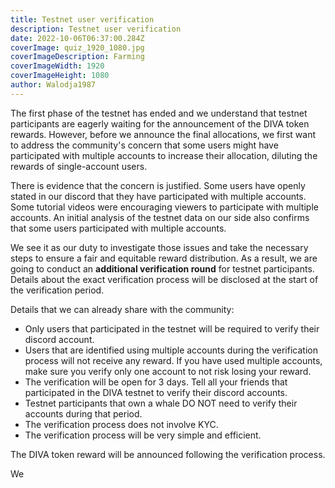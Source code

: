 ```yaml
---
title: Testnet user verification
description: Testnet user verification
date: 2022-10-06T06:37:00.284Z
coverImage: quiz_1920_1080.jpg
coverImageDescription: Farming
coverImageWidth: 1920
coverImageHeight: 1080
author: Walodja1987
---
```


The first phase of the testnet has ended and we understand that testnet participants are eagerly waiting for the announcement of the DIVA token rewards. 
However, before we announce the final allocations, we first want to address the community's concern that some users might have participated with multiple accounts to increase their allocation,
diluting the rewards of single-account users.

There is evidence that the concern is justified. Some users have openly stated in our discord that they have participated with multiple accounts. Some tutorial videos 
were encouraging viewers to participate with multiple accounts. An initial analysis of the testnet data on our side also confirms that some users participated with multiple accounts. 

We see it as our duty to investigate those issues and take the necessary steps to ensure a fair and equitable reward distribution. As a result, we are going to conduct 
an **additional verification round** for testnet participants. Details about the exact verification process will be disclosed at the start of the verification period.  

Details that we can already share with the community:
* Only users that participated in the testnet will be required to verify their discord account.
* Users that are identified using multiple accounts during the verification process will not receive any reward. If you have used multiple accounts, make sure 
you verify only one account to not risk losing your reward.
* The verification will be open for 3 days. Tell all your friends that participated in the DIVA testnet to verify their discord accounts.
* Testnet participants that own a whale DO NOT need to verify their accounts during that period.
* The verification process does not involve KYC.
* The verification process will be very simple and efficient.

The DIVA token reward will be announced following the verification process.

We 

